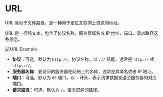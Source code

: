 # URL

URL 类似于文件路径，是一种用于定位互联网上资源的地址。

URL 是一行纯文本，包含了协议名称、服务器域名或 IP 地址、端口、请求路径这些信息。

![URL Example](/images/url-example.svg)

- **协议**：可选，默认为 `http://`。协议名称，以 `://` 结尾。通常是 `http://` 或 `https://`。
- **服务器名称**：要访问的服务器在网络上的名称，通常是其域名或者 IP 地址。
- **端口**：可选，默认为 `80` 端口。以 `:` 开头，表示请求数据发送至服务器的对应端口。
- **请求路径**：可选，默认为 `/`。请求资源的路径。


